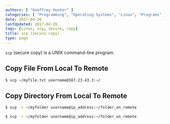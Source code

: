 ```yaml
---
authors: [ "Geoffrey Hunter" ]
categories: [ "Programming", "Operating Systems", "Linux", "Programs" ]
date: 2017-04-26
lastUpdated: 2017-04-26
tags: [Linux, scp, secure, copy]
title: scp (secure copy)
type: page
---
```


<WarningIsNotes />

`scp` (secure copy) is a UNIX command-line program.

## Copy File From Local To Remote

```sh    
$ scp ~/myfile.txt username@187.23.43.3:~/
```

## Copy Directory From Local To Remote

```sh    
$ scp -r ~/myfolder username@ip_address:~/folder_on_remote
```

```sh    
$ scp -r ~/myfolder username@ip_address:~/folder_on_remote
```